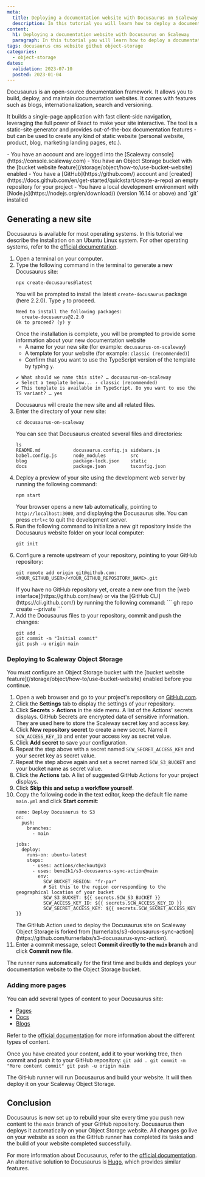 ```yaml
---
meta:
  title: Deploying a documentation website with Docusaurus on Scaleway
  description: In this tutorial you will learn how to deploy a documentation website to Object Storage with Docusaurus and GitHub runners.
content:
  h1: Deploying a documentation website with Docusaurus on Scaleway
  paragraph: In this tutorial you will learn how to deploy a documentation website to Object Storage with Docusaurus and GitHub runners.
tags: docusaurus cms website github object-storage
categories:
  - object-storage
dates:
  validation: 2023-07-10
  posted: 2023-01-04
---
```


Docusaurus is an open-source documentation framework. It allows you to build, deploy, and maintain documentation websites. It comes with features such as blogs, internationalization, search and versioning. 

It builds a single-page application with fast client-side navigation, leveraging the full power of React to make your site interactive. The tool is a static-site generator and provides out-of-the-box documentation features - but can be used to create any kind of static website (personal website, product, blog, marketing landing pages, etc.).

<Macro id="iam-requirements" />

<Message type="requirement">
  - You have an account and are logged into the [Scaleway console](https://console.scaleway.com)
  - You have an Object Storage bucket with the [bucket website feature](/storage/object/how-to/use-bucket-website) enabled
  - You have a [GitHub](https://github.com/) account and [created](https://docs.github.com/en/get-started/quickstart/create-a-repo) an empty repository for your project
  - You have a local development environment with [Node.js](https://nodejs.org/en/download/) (version 16.14 or above) and `git` installed
</Message>

## Generating a new site

Docusaurus is available for most operating systems. In this tutorial we describe the installation on an Ubuntu Linux system. For other operating systems, refer to the [official documentation](https://gohugo.io/installation/).

1. Open a terminal on your computer.
2. Type the following command in the terminal to generate a new Docusaurus site:
    ```
    npx create-docusaurus@latest
    ```
    You will be prompted to install the latest `create-docusaurus` package (here 2.2.0). Type `y` to proceed.
    ```
    Need to install the following packages:
      create-docusaurus@2.2.0
    Ok to proceed? (y) y
    ```
    Once the installation is complete, you will be prompted to provide some information about your new documentation website
    * A name for your new site (for example: `docusaurus-on-scaleway`)
    * A template for your website (for example: `classic (recommended)`)
    * Confirm that you want to use the TypeScript version of the template by typing `y`.
    ```
    ✔ What should we name this site? … docusaurus-on-scaleway
    ✔ Select a template below... › classic (recommended)
    ✔ This template is available in TypeScript. Do you want to use the TS variant? … yes
    ```
    Docusaurus will create the new site and all related files.
3. Enter the directory of your new site:
    ```
    cd docusaurus-on-scaleway
    ```
    You can see that Docusaurus created several files and directories:
    ```
    ls
    README.md            docusaurus.config.js sidebars.js
    babel.config.js      node_modules         src
    blog                 package-lock.json    static
    docs                 package.json         tsconfig.json
    ```
4. Deploy a preview of your site using the development web server by running the following command:
    ```
    npm start
    ```
    Your browser opens a new tab automatically, pointing to `http://localhost:3000`, and displaying the Docusaurus site.
    <Message type="tip">
      You can press `ctrl+c` to quit the development server.
    </Message>
5. Run the following command to initialize a new git repository inside the Docusaurus website folder on your local computer:
    ```
    git init
    ```
6. Configure a remote upstream of your repository, pointing to your GitHub repository:
    ```
    git remote add origin git@github.com:<YOUR_GITHUB_USER>/<YOUR_GITHUB_REPOSITORY_NAME>.git
    ```
    <Message type="tip">
      If you have no GitHub repository yet, create a new one from the [web interface](https://github.com/new) or via the [GitHub CLI](https://cli.github.com/) by running the following command:
      ```
      gh repo create <YOUR_GITHUB_REPOSITORY_NAME> --private
      ```
    </Message>
7. Add the Docusaurus files to your repository, commit and push the changes:
    ```
    git add .
    git commit -m "Initial commit"
    git push -u origin main
    ```
### Deploying to Scaleway Object Storage

<Message type="important">
  You must configure an Object Storage bucket with the [bucket website feature](/storage/object/how-to/use-bucket-website) enabled before you continue.
</Message>

1. Open a web browser and go to your project's repository on [GitHub.com](http://github.com).
2. Click the **Settings** tab to display the settings of your repository. 
3. Click **Secrets** > **Actions** in the side menu. A list of the Actions' secrets displays. GitHub Secrets are encrypted data of sensitive information. They are used here to store the Scaleway secret key and access key.
4. Click **New repository secret** to create a new secret. Name it `SCW_ACCESS_KEY_ID` and enter your access key as secret value.
5. Click **Add secret** to save your configuration.
6. Repeat the step above with a secret named `SCW_SECRET_ACCESS_KEY` and your secret key as secret value.
7. Repeat the step above again and set a secret named `SCW_S3_BUCKET` and your bucket name as secret value.
8. Click the **Actions** tab. A list of suggested GitHub Actions for your project displays.
9. Click **Skip this and setup a workflow yourself**.
10. Copy the following code in the text editor, keep the default file name `main.yml` and click **Start commit**:
    ```
    name: Deploy Docusaurus to S3
    on:
      push:
        branches:
          - main

    jobs:
      deploy:
        runs-on: ubuntu-latest
        steps:
          - uses: actions/checkout@v3
          - uses: bene2k1/s3-docusaurus-sync-action@main
            env:
              SCW_BUCKET_REGION: "fr-par"
              # Set this to the region corresponding to the geographical location of your bucket
              SCW_S3_BUCKET: ${{ secrets.SCW_S3_BUCKET }}
              SCW_ACCESS_KEY_ID: ${{ secrets.SCW_ACCESS_KEY_ID }}
              SCW_SECRET_ACCESS_KEY: ${{ secrets.SCW_SECRET_ACCESS_KEY }}
    ```
    <Message type="note">
      The GitHub Action used to deploy the Docusaurus site on Scaleway Object Storage is forked from [turnerlabs/s3-docusaurus-sync-action](https://github.com/turnerlabs/s3-docusaurus-sync-action).
    </Message>
11. Enter a commit message, select **Commit directly to the `main` branch** and click **Commit new file**.

The runner runs automatically for the first time and builds and deploys your documentation website to the Object Storage bucket.

### Adding more pages

You can add several types of content to your Docusaurus site:
* [Pages](https://docusaurus.io/docs/creating-pages)
* [Docs](https://docusaurus.io/docs/docs-introduction)
* [Blogs](https://docusaurus.io/docs/blog)

Refer to the [official documentation](https://docusaurus.io/docs/) for more information about the different types of content.

Once you have created your content, add it to your working tree, then commit and push it to your GitHub repository:
    ```
    git add .
    git commit -m "More content commit"
    git push -u origin main
    ```

The GitHub runner will run Docusaurus and build your website. It will then deploy it on your Scaleway Object Storage.

## Conclusion

Docusaurus is now set up to rebuild your site every time you push new content to the `main` branch of your GitHub repository. Docusaurus then deploys it automatically on your Object Storage website.
All changes go live on your website as soon as the GitHub runner has completed its tasks and the build of your website completed successfully.

For more information about Docusaurus, refer to the [official documentation](https://docusaurus.io/docs).
An alternative solution to Docusaurus is [Hugo](/tutorials/deploy-static-website-with-hugo-and-github-runners-to-object-storage/), which provides similar features.